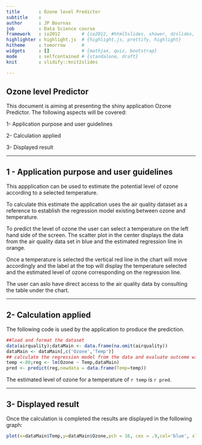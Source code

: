 ```yaml
---
title       : Ozone level Predictor 
subtitle    : 
author      : JP Bournas
job         : Data Science course
framework   : io2012        # {io2012, #html5slides, shower, dzslides, ...}
highlighter : highlight.js  # {highlight.js, prettify, highlight}
hitheme     : tomorrow      # 
widgets     : []            # {mathjax, quiz, bootstrap}
mode        : selfcontained # {standalone, draft}
knit        : slidify::knit2slides

---
```


## Ozone level Predictor

This document is aiming at presenting the shiny application Ozone Predictor. The following aspects will be covered:
  
1- Application purpose and user guidelines

2- Calculation applied

3- Displayed result

---

## 1 - Application purpose and user guidelines

This appplication can be used to estimate the potential level of ozone according to a selected temperature. 
  
To calculate this estimate the application uses the air quality dataset as a reference to establish the regression model existing between ozone and temperature. 
  
To predict the level of ozone the user can select a temperature on the left hand side of the screen. The scatter plot in the center displays the data from the air quality data set in blue and the estimated regression line in orange. 
  
Once a temperature is selected the vertical red line in the chart will move accordingly and the label at the top will display the temperature selected and the estimated level of ozone corresponding on the regression line.
  
The user can aslo have direct access to the air quality data by consulting the table under the chart.



---

## 2- Calculation applied

The following code is used by the application to produce the prediction.

``` r
##load and format the dataset
data(airquality);dataMain <- data.frame(na.omit(airquality))
dataMain <- dataMain[,c('Ozone','Temp')]
## calculate the regression model from the data and evaluate outcome with predictor at 80
temp <-80;reg <- lm(Ozone ~ Temp,dataMain)
pred <- predict(reg,newdata = data.frame(Temp=temp))
```

  
The estimated level of ozone for a temperature of `r temp` is `r pred`.

---

## 3- Displayed result

Once the calculation is completed the results are displayed in the following graph:
``` r
plot(x=dataMain$Temp,y=dataMain$Ozone,pch = 16, cex = .9,col='blue', xlab='Temperature',ylab = 'Ozone level');abline(reg, col='orange');lines(c(temp, temp), c(-10, 200),col="red",lwd=2);text(80-6, 150, paste("Temperature = ", temp));text(80-10, 140, paste("Predicted Ozone level = ", round(pred, 2)))
```


